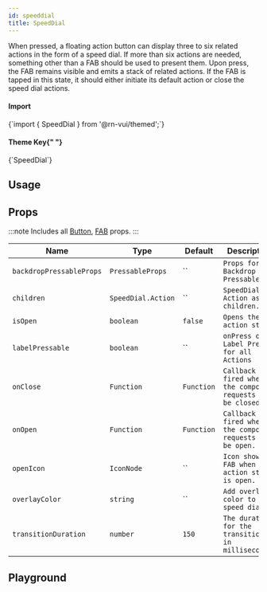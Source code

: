 ```yaml
---
id: speeddial
title: SpeedDial
---
```



<IconsStyle />

When pressed, a floating action button can display three to six related actions in the form of a speed dial.
If more than six actions are needed, something other than a FAB should be used to present them.
Upon press, the FAB remains visible and emits a stack of related actions.
If the FAB is tapped in this state, it should either initiate its default action or close the speed dial actions.

<div class="row inline-flex-center">
  <div class="col col--3">
    <h4>Import</h4>
  </div>
  <div class="col col--9">
    <CodeBlock>{`import { SpeedDial } from '@rn-vui/themed';`}</CodeBlock>
  </div>
  <div class="col col--3">
    <h4>
      Theme Key{" "}
      <a href="../customizing#using-themeprovider">
        <BiInfoCircle />
      </a>
    </h4>
  </div>
  <div class="col col--9">
    <CodeBlock>{`SpeedDial`}</CodeBlock>
  </div>
</div>

## Usage

<Usage />

## Props

:::note
Includes all [Button](button#props), [FAB](fab#props) props.
:::

<div class='table-responsive'>

| Name                     | Type               | Default    | Description                                                |
| ------------------------ | ------------------ | ---------- | ---------------------------------------------------------- |
| `backdropPressableProps` | `PressableProps`   | ``         | `Props for Backdrop Pressable`                             |
| `children`               | `SpeedDial.Action` | ``         | `SpeedDial Action as children.`                            |
| `isOpen`                 | `boolean`          | `false`    | `Opens the action stack.`                                  |
| `labelPressable`         | `boolean`          | ``         | `onPress on Label Press for all Actions`                   |
| `onClose`                | `Function`         | `Function` | `Callback fired when the component requests to be closed.` |
| `onOpen`                 | `Function`         | `Function` | `Callback fired when the component requests to be open.`   |
| `openIcon`               | `IconNode`         | ``         | `Icon shown on FAB when action stack is open.`             |
| `overlayColor`           | `string`           | ``         | `Add overlay color to the speed dial.`                     |
| `transitionDuration`     | `number`           | `150`      | `The duration for the transition, in milliseconds.`        |

</div>

## Playground

<Play />
